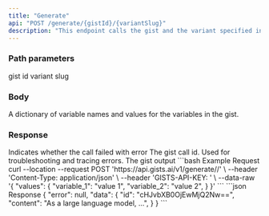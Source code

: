 ```yaml
---
title: "Generate"
api: "POST /generate/{gistId}/{variantSlug}"
description: "This endpoint calls the gist and the variant specified in the url parameter"
---
```


### Path parameters
<ParamField path="gistId" required type="string">
    gist id
</ParamField>

<ParamField path="variantSlug" type="string">
    variant slug
</ParamField>

### Body
<ParamField body="values" type="json">
  A dictionary of variable names and values for the variables in the gist.
</ParamField>

### Response

<ResponseField name="error" type="string">
  Indicates whether the call failed with error
</ResponseField>

<ResponseField name="data" type="object">
  <Expandable title="data" defaultOpen>
    <ResponseField name="id" type="string">
      The gist call id. Used for troubleshooting and tracing errors.
    </ResponseField>
    <ResponseField name="content" type="string">
      The gist output
    </ResponseField>
  </Expandable>
</ResponseField>

<RequestExample>
```bash Example Request
curl --location --request POST 'https://api.gists.ai/v1/generate/<gist_id>/<variant_slug>' \
--header 'Content-Type: application/json' \
--header 'GISTS-API-KEY: <api_key>' \
--data-raw '{
    "values": {
        "variable_1": "value 1",
        "variable_2": "value 2",
    }
}'
```
</RequestExample>

<ResponseExample>
```json Response
{
  "error": null,
  "data": {
    "id": "cHJvbXB0OjEwMjQ2Nw==",
    "content": "As a large language model, ...",
  }
}
```
</ResponseExample>
